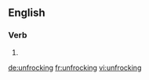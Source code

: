 ==English==

===Verb===
{{head|en|present participle}}

# {{present participle of|unfrock|lang=en}}

[[de:unfrocking]]
[[fr:unfrocking]]
[[vi:unfrocking]]